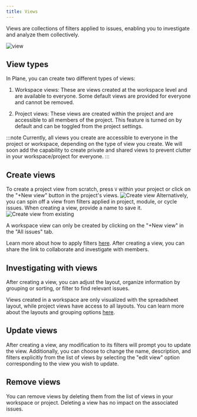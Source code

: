 ```yaml
---
title: Views
---
```


Views are collections of filters applied to issues, enabling you to investigate and analyze them collectively.

![view](https://media.docs.plane.so/views/views-overview.webp#center)
## View types

In Plane, you can create two different types of views:

1. Workspace views: These are views created at the workspace level and are available to everyone. Some default views are provided for everyone and cannot be removed.

2. Project views: These views are created within the project and are accessible to all members of the project. This feature is turned on by default and can be toggled from the project settings.

:::note 
Currently, all views you create are accessible to everyone in the project or workspace, depending on the type of view you create. We will soon add the capability to create private and shared views to prevent clutter in your workspace/project for everyone.
:::

## Create views

To create a project view from scratch, press `V` within your project or click on the "+New view" button in the project's views. 
![Create view](https://media.docs.plane.so/views/create-view-modal.webp#center)
Alternatively, you can spin off a view from filters applied in project, module, or cycle issues. When creating a view, provide a name to save it.
![Create view from existing](https://media.docs.plane.so/views/view-create-from-existing.webp#center)

A workspace view can only be created by clicking on the "+New view" in the "All issues" tab.


Learn more about how to apply filters [here](/core-concepts/issues/visualise_filter#filter-issues). After creating a view, you can share the link to collaborate and investigate with members.

## Investigating with views

After creating a view, you can adjust the layout, organize information by grouping or sorting, or filter to find relevant issues.

Views created in a workspace are only visualized with the spreadsheet layout, while project views have access to all layouts. You can learn more about the layouts and grouping options [here](/core-concepts/issues/visualise_filter#layouts).

## Update views

After creating a view, any modification to its filters will prompt you to update the view. Additionally, you can choose to change the name, description, and filters explicitly from the list of views by selecting the "edit view" option corresponding to the view you wish to update.

## Remove views

You can remove views by deleting them from the list of views in your workspace or project. Deleting a view has no impact on the associated issues.